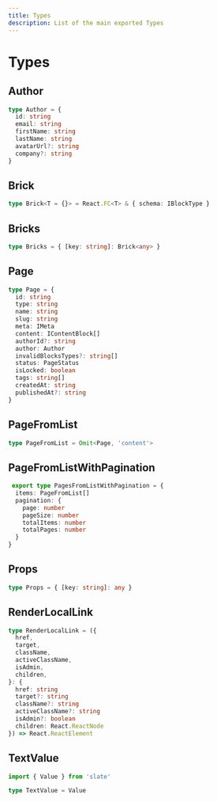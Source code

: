 ```yaml
---
title: Types
description: List of the main exported Types
---
```


# Types

## Author
```ts
type Author = {
  id: string
  email: string
  firstName: string
  lastName: string
  avatarUrl?: string
  company?: string
}
```

## Brick
```ts
type Brick<T = {}> = React.FC<T> & { schema: IBlockType }
```

## Bricks
```ts
type Bricks = { [key: string]: Brick<any> }
```

## Page
```ts
type Page = {
  id: string
  type: string
  name: string
  slug: string
  meta: IMeta
  content: IContentBlock[]
  authorId?: string
  author: Author
  invalidBlocksTypes?: string[]
  status: PageStatus
  isLocked: boolean
  tags: string[]
  createdAt: string
  publishedAt?: string
}
```

## PageFromList
```ts
type PageFromList = Omit<Page, 'content'>
```

## PageFromListWithPagination
```ts
 export type PagesFromListWithPagination = {
  items: PageFromList[]
  pagination: {
    page: number
    pageSize: number
    totalItems: number
    totalPages: number
  }
}
```

## Props
```ts
type Props = { [key: string]: any }
```

## RenderLocalLink
```ts
type RenderLocalLink = ({
  href,
  target,
  className,
  activeClassName,
  isAdmin,
  children,
}: {
  href: string
  target?: string
  className?: string
  activeClassName?: string
  isAdmin?: boolean
  children: React.ReactNode
}) => React.ReactElement
```

## TextValue
```ts
import { Value } from 'slate'

type TextValue = Value
```
